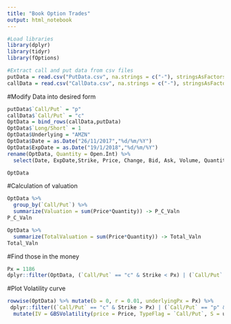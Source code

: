 ---
title: "Book Option Trades"
output: html_notebook
---

```{r, include = FALSE}
#Load libraries
library(dplyr)
library(tidyr)
library(fOptions)
```

```{r, echo = FALSE}
#Extract call and put data from csv files
putData = read.csv("PutData.csv", na.strings = c("-"), stringsAsFactors = FALSE)
callData = read.csv("CallData.csv", na.strings = c("-"), stringsAsFactors = FALSE)
```

#Modify Data into desired form
```{r, echo = FALSE}
putData$`Call/Put` = "p"
callData$`Call/Put` = "c"
OptData = bind_rows(callData,putData)
OptData$`Long/Short` = 1
OptData$Underlying = "AMZN"
OptData$Date = as.Date("26/11/2017","%d/%m/%Y")
OptData$ExpDate = as.Date("19/1/2018","%d/%m/%Y")
rename(OptData, Quantity = Open.Int) %>%
  select(Date, ExpDate,Strike, Price, Change, Bid, Ask, Volume, Quantity, Underlying, `Long/Short`, `Call/Put`) -> OptData

OptData
```

#Calculation of valuation
```{r, echo = FALSE}
OptData %>%
  group_by(`Call/Put`) %>%
  summarize(Valuation = sum(Price*Quantity)) -> P_C_Valn
P_C_Valn

OptData %>%
  summarize(TotalValuation = sum(Price*Quantity)) -> Total_Valn
Total_Valn
```

#Find those in the money
```{r, echo = FALSE}
Px = 1186
dplyr::filter(OptData, (`Call/Put` == "c" & Strike < Px) | (`Call/Put` == "p" & Strike > Px))
```

#Plot Volatility curve
```{r, echo = FALSE}
rowwise(OptData) %>% mutate(b = 0, r = 0.01, underlyingPx = Px) %>%
 dplyr::filter((`Call/Put` == "c" & Strike > Px) | (`Call/Put` == "p" & Strike < Px)) %>%
  mutate(IV = GBSVolatility(price = Price, TypeFlag = `Call/Put`, S = underlyingPx, X = as.numeric(Strike), Time = as.numeric(ExpDate - Date) / 365, r =r, b = b)) %>% select(Strike, IV) %>% plot(type = "l")
  
```